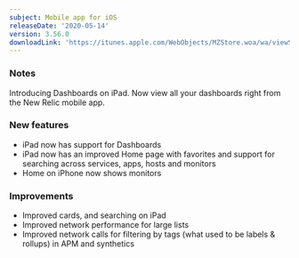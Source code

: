 ```yaml
---
subject: Mobile app for iOS
releaseDate: '2020-05-14'
version: 3.56.0
downloadLink: 'https://itunes.apple.com/WebObjects/MZStore.woa/wa/viewSoftware?id=594038638&mt=8'
---
```


### Notes

Introducing Dashboards on iPad. Now view all your dashboards right from the New Relic mobile app.

### New features

* iPad now has support for Dashboards
* iPad now has an improved Home page with favorites and support for searching across services, apps, hosts and monitors
* Home on iPhone now shows monitors

### Improvements

* Improved cards, and searching on iPad
* Improved network performance for large lists
* Improved network calls for filtering by tags (what used to be labels & rollups) in APM and synthetics
